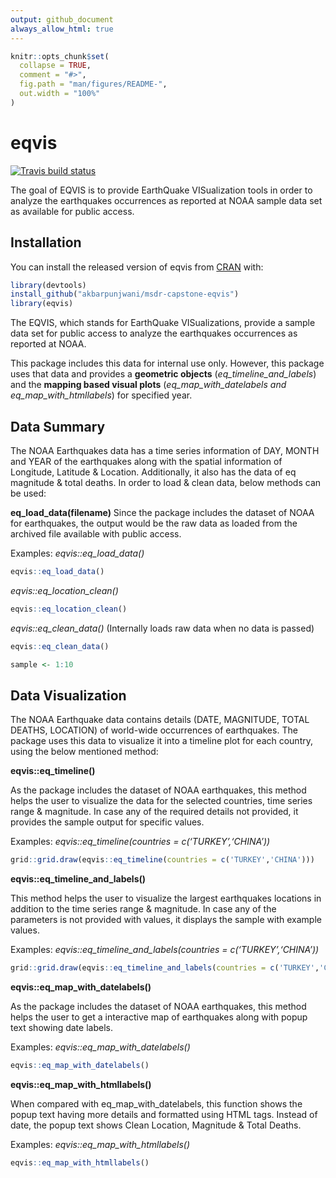 ```yaml
---
output: github_document
always_allow_html: true
---
```


<!-- README.md is generated from README.Rmd. Please edit that file -->

```r
knitr::opts_chunk$set(
  collapse = TRUE,
  comment = "#>",
  fig.path = "man/figures/README-",
  out.width = "100%"
)
```

# eqvis

<!-- badges: start -->
[![Travis build status](https://travis-ci.com/akbarpunjwani/msdr-capstone-eqvis.svg?branch=main)](https://travis-ci.com/akbarpunjwani/msdr-capstone-eqvis)
<!-- badges: end -->

The goal of EQVIS is to provide EarthQuake VISualization tools in order to analyze the earthquakes occurrences as reported at NOAA sample data set as available for public access.

## Installation

You can install the released version of eqvis from [CRAN](https://CRAN.R-project.org) with:

``` r
library(devtools)
install_github("akbarpunjwani/msdr-capstone-eqvis")
library(eqvis)
```

The EQVIS, which stands for EarthQuake VISualizations, provide a sample data set for public access to analyze the earthquakes occurrences as reported at NOAA. 

This package includes this data for internal use only. However, this package uses that data and provides a **geometric objects** (*eq_timeline_and_labels*) and the **mapping based visual plots** (*eq_map_with_datelabels and eq_map_with_htmllabels*) for specified year.

## Data Summary ##
The NOAA Earthquakes data has a time series information of DAY, MONTH and YEAR of the earthquakes along with the spatial information of Longitude, Latitude & Location. Additionally, it also has the data of eq magnitude & total deaths. In order to load & clean data, below methods can be used:

**eq_load_data(filename)**
Since the package includes the dataset of NOAA for earthquakes, the output would be the raw data as loaded from the archived file available with public access.

Examples:
*eqvis::eq_load_data()*
```r
eqvis::eq_load_data()
```

*eqvis::eq_location_clean()*
```r
eqvis::eq_location_clean()
```

*eqvis::eq_clean_data()* (Internally loads raw data when no data is passed)
```r
eqvis::eq_clean_data()
```


```r
sample <- 1:10
```

## Data Visualization ##
The NOAA Earthquake data contains details (DATE, MAGNITUDE, TOTAL DEATHS, LOCATION) of world-wide occurrences of earthquakes. The package uses this data to visualize it into a timeline plot for each country, using the below mentioned method:

**eqvis::eq_timeline()**

As the package includes the dataset of NOAA earthquakes, this method helps the user to visualize the data for the selected countries, time series range & magnitude.
In case any of the required details not provided, it provides the sample output for specific values.

Examples:
*eqvis::eq_timeline(countries = c('TURKEY','CHINA'))*

```r
grid::grid.draw(eqvis::eq_timeline(countries = c('TURKEY','CHINA')))
```

**eqvis::eq_timeline_and_labels()**

This method helps the user to visualize the largest earthquakes locations in addition to the time series range & magnitude.
In case any of the parameters is not provided with values, it displays the sample with example values.

Examples:
*eqvis::eq_timeline_and_labels(countries = c('TURKEY','CHINA'))*

```r
grid::grid.draw(eqvis::eq_timeline_and_labels(countries = c('TURKEY','CHINA')))
```

**eqvis::eq_map_with_datelabels()**

As the package includes the dataset of NOAA earthquakes, this method helps the user to get a interactive map of earthquakes along with popup text showing date labels.

Examples:
*eqvis::eq_map_with_datelabels()*

```r
eqvis::eq_map_with_datelabels()
```

**eqvis::eq_map_with_htmllabels()**

When compared with eq_map_with_datelabels, this function shows the popup text having more details and formatted using HTML tags. Instead of date, the popup text shows Clean Location, Magnitude & Total Deaths.

Examples:
*eqvis::eq_map_with_htmllabels()*

```r
eqvis::eq_map_with_htmllabels()
```
